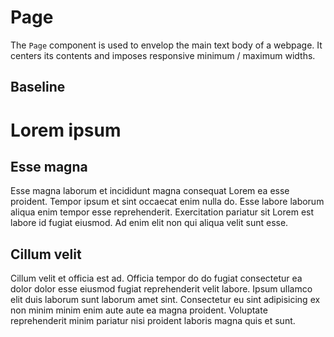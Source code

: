 
<Meta title="Layout/Page" component={Page}/>

# Page

The `Page` component is used to envelop the main text body of a webpage.
It centers its contents and imposes responsive minimum / maximum widths.

## Baseline

<Canvas>
	<Story name="Baseline">
		<Page>
			<h1>Lorem ipsum</h1>
			<h2>Esse magna</h2>
			<p>Esse magna laborum et incididunt magna consequat Lorem ea esse proident. Tempor ipsum et sint occaecat enim nulla do. Esse labore laborum aliqua enim tempor esse reprehenderit. Exercitation pariatur sit Lorem est labore id fugiat eiusmod. Ad enim elit non qui aliqua velit sunt esse.</p>
			<h2>Cillum velit</h2>
			<p>Cillum velit et officia est ad. Officia tempor do do fugiat consectetur ea dolor dolor esse eiusmod fugiat reprehenderit velit labore. Ipsum ullamco elit duis laborum sunt laborum amet sint. Consectetur eu sint adipisicing ex non minim minim enim aute aute ea magna proident. Voluptate reprehenderit minim pariatur nisi proident laboris magna quis et sunt.</p>
		</Page>
	</Story>
</Canvas>

